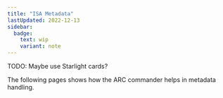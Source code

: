 ```yaml
---
title: "ISA Metadata"
lastUpdated: 2022-12-13
sidebar:
  badge:
    text: wip
    variant: note
---
```


TODO: Maybe use Starlight cards?

The following pages shows how the ARC commander helps in metadata handling.
